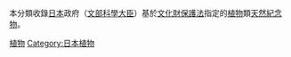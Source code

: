 本分類收錄[[日本|日本]]政府（[[文部科學大臣|文部科學大臣]]）基於[[文化財保護法|文化財保護法]]指定的[[植物|植物]]類[[天然紀念物|天然紀念物]]。

[[Category:天然紀念物|植物]]
[[Category:日本植物|Category:日本植物]]